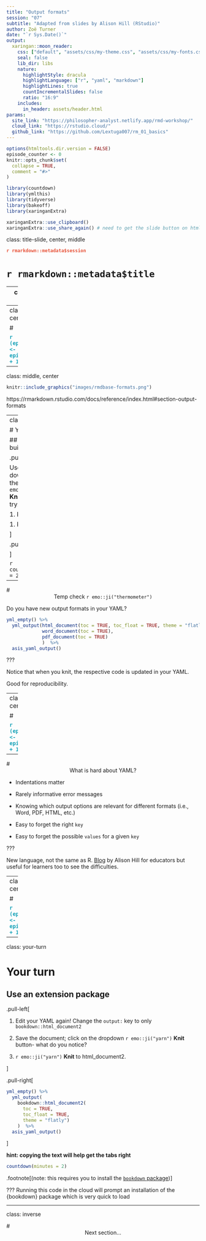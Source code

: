 ```yaml
---
title: "Output formats"
session: "07"
subtitle: "Adapted from slides by Alison Hill (RStudio)"
author: Zoë Turner
date: "`r Sys.Date()`"
output:
  xaringan::moon_reader:
    css: ["default", "assets/css/my-theme.css", "assets/css/my-fonts.css"]
    seal: false 
    lib_dir: libs
    nature:
      highlightStyle: dracula
      highlightLanguage: ["r", "yaml", "markdown"]
      highlightLines: true
      countIncrementalSlides: false
      ratio: "16:9"
    includes:
      in_header: assets/header.html  
params:
  site_link: "https://philosopher-analyst.netlify.app/rmd-workshop/"
  cloud_link: "https://rstudio.cloud/"
  github_link: "https://github.com/Lextuga007/rm_01_basics"
---
```


```r
options(htmltools.dir.version = FALSE)
episode_counter <- 0
knitr::opts_chunk$set(
  collapse = TRUE,   
  comment = "#>"
)
```

```r
library(countdown)
library(ymlthis)
library(tidyverse)
library(bakeoff)
library(xaringanExtra)

xaringanExtra::use_clipboard()
xaringanExtra::use_share_again() # need to get the slide button on html view
```

class: title-slide, center, middle

<span class="fa-stack fa-4x">
  <i class="fa fa-circle fa-stack-2x" style="color: #ffffffcc;"></i>
  <strong class="fa-stack-1x" style="color:#e7553c;">`r rmarkdown::metadata$session`</strong>
</span> 

# `r rmarkdown::metadata$title`

---
class: middle, center

```r
knitr::include_graphics("images/outputs.png")
```

???

Built in formats (in the `rmarkdown` package)

versus

extensions (different packages that extend output formats available to you)

---
class: inverse, center, middle

# <center>Built-in formats</center>

<span class="fa-stack fa-4x">
  <i class="fa fa-circle fa-stack-2x" style="color: #fff;"></i>
  <strong class="fa-stack-1x" style="color:#17a2b8;">`r (episode_counter <- episode_counter + 1)` </strong>
</span> 

---
class: middle, center


```r
knitr::include_graphics("images/rmdbase-formats.png")
```

https://rmarkdown.rstudio.com/docs/reference/index.html#section-output-formats

---
class: your-turn

# Your turn

## Use a different built-in format

.pull-left[

Use the drop-down menu for the `r emo::ji("yarn")` **Knit** button and try:

1. Knit to Word

1. Knit to PDF

]

.pull-right[
```r
knitr::include_graphics("images/knit-dropdown.png")
```

]

```r
countdown(minutes = 2)
```


---

# <center>Temp check `r emo::ji("thermometer")`</center>

Do you have new output formats in your YAML?

```r
yml_empty() %>% 
  yml_output(html_document(toc = TRUE, toc_float = TRUE, theme = "flatly"), 
             word_document(toc = TRUE), 
             pdf_document(toc = TRUE)
             )  %>% 
  asis_yaml_output()
```

???

Notice that when you knit, the respective code is updated in your YAML.

Good for reproducibility.

---
class: inverse, center, middle

# <center>YAML</center>

<span class="fa-stack fa-4x">
  <i class="fa fa-circle fa-stack-2x" style="color: #fff;"></i>
  <strong class="fa-stack-1x" style="color:#17a2b8;">`r (episode_counter <- episode_counter + 1)` </strong>
</span> 

---

# <center>What is hard about YAML?</center>

+ Indentations matter

+ Rarely informative error messages

+ Knowing which output options are relevant for different formats (i.e., Word, PDF, HTML, etc.)

+ Easy to forget the right `key`

+ Easy to forget the possible `values` for a given `key`

???

New language, not the same as R. [Blog](https://www.apreshill.com/blog/2020-05-how-i-teach-r-markdown/) by Alison Hill for educators but useful for learners too to see the difficulties.

---
class: inverse, center, middle

# <center>Add-on formats</center>

<span class="fa-stack fa-4x">
  <i class="fa fa-circle fa-stack-2x" style="color: #fff;"></i>
  <strong class="fa-stack-1x" style="color:#17a2b8;">`r (episode_counter <- episode_counter + 1)` </strong>
</span> 

---



class: your-turn

# Your turn

## Use an extension package

.pull-left[

1. Edit your YAML again! Change the `output:` key to only `bookdown::html_document2` 

1. Save the document; click on the dropdown `r emo::ji("yarn")` **Knit** button- what do you notice?

1. `r emo::ji("yarn")` **Knit** to html_document2.

]

.pull-right[
```r
yml_empty() %>% 
  yml_output(
    bookdown::html_document2(
      toc = TRUE, 
      toc_float = TRUE, 
      theme = "flatly")
    )  %>% 
  asis_yaml_output()
```
]

__hint: copying the text will help get the tabs right__

```r
countdown(minutes = 2)
```


.footnote[(note: this requires you to install the [`bookdown` package](https://bookdown.org/yihui/bookdown/))]

???
Running this code in the cloud will prompt an installation of the {bookdown} package which is very quick to load

---
class: inverse

# <center>Next section...</center>
